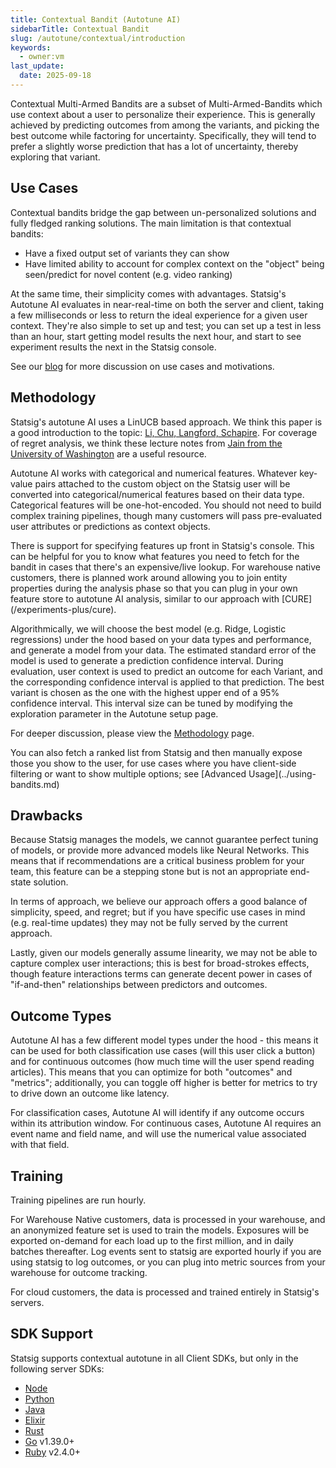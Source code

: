 ```yaml
---
title: Contextual Bandit (Autotune AI)
sidebarTitle: Contextual Bandit
slug: /autotune/contextual/introduction
keywords:
  - owner:vm
last_update:
  date: 2025-09-18
---
```


Contextual Multi-Armed Bandits are a subset of Multi-Armed-Bandits which use context about a user to personalize their experience. This is generally achieved by predicting outcomes from among the variants, and picking the best outcome while factoring for uncertainty. Specifically, they will tend to prefer a slightly worse prediction that has a lot of uncertainty, thereby exploring that variant.

## Use Cases

Contextual bandits bridge the gap between un-personalized solutions and fully fledged ranking solutions. The main limitation is that contextual bandits:

- Have a fixed output set of variants they can show
- Have limited ability to account for complex context on the "object" being seen/predict for novel content (e.g. video ranking)

At the same time, their simplicity comes with advantages. Statsig's Autotune AI evaluates in near-real-time on both the server and client, taking a few milliseconds or less to return the ideal experience for a given user context. They're also simple to set up and test; you can set up a test in less than an hour, start getting model results the next hour, and start to see experiment results the next in the Statsig console.

See our [blog](https://www.statsig.com/blog/statsig-autotune-contextual-bandits-personalization) for more discussion on use cases and motivations.

## Methodology

Statsig's autotune AI uses a LinUCB based approach. We think this paper is a good introduction to the topic: [Li, Chu, Langford, Schapire](https://arxiv.org/pdf/1003.0146). For coverage of regret analysis, we think these lecture notes from [Jain from the University of Washington](https://courses.cs.washington.edu/courses/cse599i/18wi/resources/lecture10/lecture10.pdf) are a useful resource.

Autotune AI works with categorical and numerical features. Whatever key-value pairs attached to the custom object on the Statsig user will be converted into categorical/numerical features based on their data type. Categorical features will be one-hot-encoded. You should not need to build complex training pipelines, though many customers will pass pre-evaluated user attributes or predictions as context objects.

<Note>
There is support for specifying features up front in Statsig's console. This can be helpful for you to know what features you need to fetch for the bandit in cases that there's an expensive/live lookup. For warehouse native customers, there is planned work around allowing you to join entity properties during the analysis phase so that you can plug in your own feature store to autotune AI analysis, similar to our approach with [CURE](/experiments-plus/cure).
</Note>

Algorithmically, we will choose the best model (e.g. Ridge, Logistic regressions) under the hood based on your data types and performance, and generate a model from your data. The estimated standard error of the model is used to generate a prediction confidence interval. During evaluation, user context is used to predict an outcome for each Variant, and the corresponding confidence interval is applied to that prediction. The best variant is chosen as the one with the highest upper end of a 95% confidence interval. This interval size can be tuned by modifying the exploration parameter in the Autotune setup page.

For deeper discussion, please view the [Methodology](./methodology.md) page.

<Note>
You can also fetch a ranked list from Statsig and then manually expose those you show to the user, for use cases where you have client-side filtering or want to show multiple options; see [Advanced Usage](../using-bandits.md)
</Note>

## Drawbacks

Because Statsig manages the models, we cannot guarantee perfect tuning of models, or provide more advanced models like Neural Networks. This means that if recommendations are a critical business problem for your team, this feature can be a stepping stone but is not an appropriate end-state solution.

In terms of approach, we believe our approach offers a good balance of simplicity, speed, and regret; but if you have specific use cases in mind (e.g. real-time updates) they may not be fully served by the current approach.

Lastly, given our models generally assume linearity, we may not be able to capture complex user interactions; this is best for broad-strokes effects, though feature interactions terms can generate decent power in cases of "if-and-then" relationships between predictors and outcomes.

## Outcome Types

Autotune AI has a few different model types under the hood - this means it can be used for both classification use cases (will this user click a button) and for continuous outcomes (how much time will the user spend reading articles). This means that you can optimize for both "outcomes" and "metrics"; additionally, you can toggle off higher is better for metrics to try to drive down an outcome like latency.

For classification cases, Autotune AI will identify if any outcome occurs within its attribution window. For continuous cases, Autotune AI requires an event name and field name, and will use the numerical value associated with that field.

## Training

Training pipelines are run hourly.

For Warehouse Native customers, data is processed in your warehouse, and an anonymized feature set is used to train the models. Exposures will be exported on-demand for each load up to the first million, and in daily batches thereafter. Log events sent to statsig are exported hourly if you are using statsig to log outcomes, or you can plug into metric sources from your warehouse for outcome tracking.

For cloud customers, the data is processed and trained entirely in Statsig's servers.

## SDK Support

Statsig supports contextual autotune in all Client SDKs, but only in the following server SDKs:

- [Node](/server-core/node-core)
- [Python](/server-core/python-core)
- [Java](/server-core/java-core)
- [Elixir](/server-core/elixir-core)
- [Rust](/server-core/rust-core)
- [Go](/server/golangSDK) v1.39.0+
- [Ruby](/server/rubySDK) v2.4.0+
